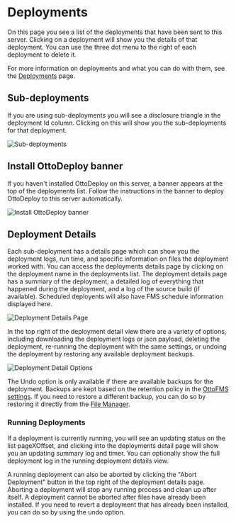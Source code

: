 # Deployments

On this page you see a list of the deployments that have been sent to this server. Clicking on a deployment will show you the details of that deployment. You can use the three dot menu to the right of each deployment to delete it.

For more information on deployments and what you can do with them, see the [Deployments](/concepts/deployments) page.

## Sub-deployments

If you are using sub-deployments you will see a disclosure triangle in the deployment Id column. Clicking on this will show you the sub-deployments for that deployment.

![Sub-deployments](/img/ottofms/console/deployments.png)

## Install OttoDeploy banner

If you haven't installed OttoDeploy on this server, a banner appears at the top of the deployments list. Follow the instructions in the banner to deploy OttoDeploy to this server automatically.

![Install OttoDeploy banner](/img/ottofms/console/ottodeploy-install-banner.png)

## Deployment Details

Each sub-deployment has a details page which can show you the deployment logs, run time, and specific information on files the deployment worked with. You can access the deployments details page by clicking on the deployment name in the deployments list. The deployment details page has a summary of the deployment, a detailed log of everything that happened during the deployment, and a log of the source build (if available). Scheduled deployents will also have FMS schedule information displayed here.

![Deployment Details Page](/img/ottofms/console/deployment-details.png)

In the top right of the deployment detail view there are a variety of options, including downloading the deployment logs or json payload, deleting the deployment, re-running the deployment with the same settings, or undoing the deployment by restoring any available deployment backups.

![Deployment Detail Options](/img/ottofms/console/deployment-details-options.png)

The Undo option is only available if there are available backups for the deployment. Backups are kept based on the retention policy in the [OttoFMS settings](/otto-console/settings#deployment-settings). If you need to restore a different backup, you can do so by restoring it directly from the [File Manager](/otto-console/file-manager).

### Running Deployments

If a deployment is currently running, you will see an updating status on the list pageXOffset, and clicking into the deployments detail page will show you an updating summary log and timer. You can optionally show the full deployment log in the running deployment details view.

A running deployment can also be aborted by clicking the "Abort Deployment" button in the top right of the deployment details page. Aborting a deployment will stop any running process and clean up after itself. A deployment cannot be aborted after files have already been installed. If you need to revert a deployment that has already been installed, you can do so by using the undo option.
